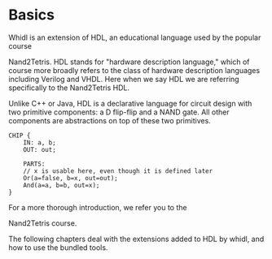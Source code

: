 
# Basics

Whidl is an extension of HDL, an educational language used by the popular course
<Link component={RouterLink} target="_blank">Nand2Tetris</Link>. HDL stands
for "hardware description language," which of course more broadly refers
to the class of hardware description languages including Verilog and VHDL. Here
when we say HDL we are referring specifically to the Nand2Tetris HDL.

Unlike C++ or Java, HDL is a declarative language for circuit design with
two primitive components: a D flip-flip and a NAND gate. All other components
are abstractions on top of these two primitives.

``` hdl
CHIP {
    IN: a, b;
    OUT: out;

    PARTS:
    // x is usable here, even though it is defined later
    Or(a=false, b=x, out=out);
    And(a=a, b=b, out=x);
}

```

For a more thorough introduction, we refer you to the 
<Link component={RouterLink} target="_blank">Nand2Tetris course</Link>.

The following chapters deal with the extensions added to HDL by whidl, and how
to use the bundled tools.
